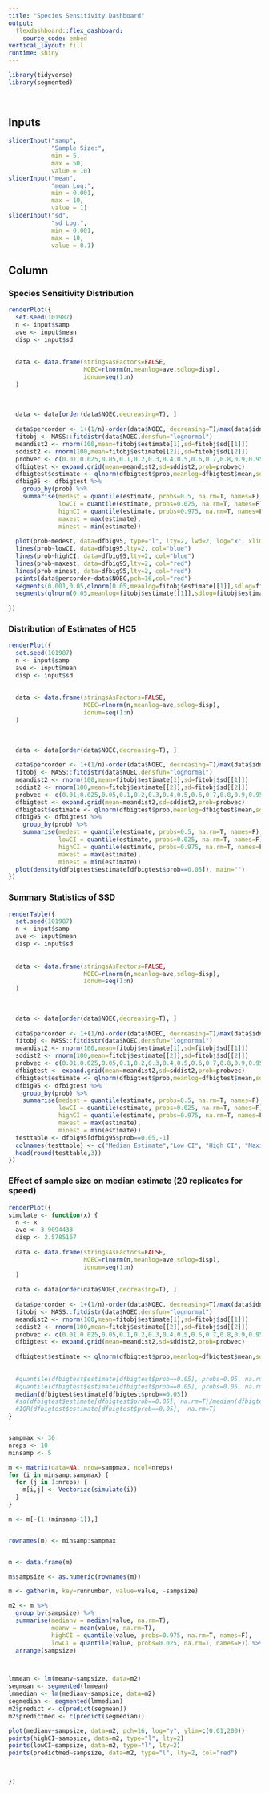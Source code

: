 ```yaml
---
title: "Species Sensitivity Dashboard"
output: 
  flexdashboard::flex_dashboard:
    source_code: embed
vertical_layout: fill
runtime: shiny
---
```


```r

library(tidyverse)
library(segmented)
  
  
```



Inputs {.sidebar}
-----------------------------------------------------------------------
```r

sliderInput("samp",
            "Sample Size:",
            min = 5,
            max = 50,
            value = 10)
sliderInput("mean",
            "mean Log:",
            min = 0.001,
            max = 10,
            value = 1)
sliderInput("sd",
            "sd Log:",
            min = 0.001,
            max = 10,
            value = 0.1)


```


Column {.tabset} 
-------------------------------------
   
### Species Sensitivity Distribution 

```r


renderPlot({
  set.seed(101987)
  n <- input$samp
  ave <- input$mean
  disp <- input$sd
  
  
  data <- data.frame(stringsAsFactors=FALSE,
                     NOEC=rlnorm(n,meanlog=ave,sdlog=disp),
                     idnum=seq(1:n)
  )
  
  
  
  data <- data[order(data$NOEC,decreasing=T), ]
  
  data$percorder <- 1+(1/n)-order(data$NOEC, decreasing=T)/max(data$idnum)
  fitobj <- MASS::fitdistr(data$NOEC,densfun="lognormal")
  meandist2 <- rnorm(100,mean=fitobj$estimate[1],sd=fitobj$sd[[1]])
  sddist2 <- rnorm(100,mean=fitobj$estimate[[2]],sd=fitobj$sd[[2]])
  probvec <- c(0.01,0.025,0.05,0.1,0.2,0.3,0.4,0.5,0.6,0.7,0.8,0.9,0.95,0.975,0.99)
  dfbigtest <- expand.grid(mean=meandist2,sd=sddist2,prob=probvec)
  dfbigtest$estimate <- qlnorm(dfbigtest$prob,meanlog=dfbigtest$mean,sdlog=dfbigtest$sd, lower.tail=T)
  dfbig95 <- dfbigtest %>%
    group_by(prob) %>%
    summarise(medest = quantile(estimate, probs=0.5, na.rm=T, names=F),
              lowCI = quantile(estimate, probs=0.025, na.rm=T, names=F),
              highCI = quantile(estimate, probs=0.975, na.rm=T, names=F), 
              maxest = max(estimate),
              minest = min(estimate))
  
  plot(prob~medest, data=dfbig95, type="l", lty=2, lwd=2, log="x", xlim=c(min(dfbig95$minest),max(dfbig95$maxest)), xlab="NOEC",ylab="Percentile")
  lines(prob~lowCI, data=dfbig95,lty=2, col="blue")
  lines(prob~highCI, data=dfbig95,lty=2, col="blue")
  lines(prob~maxest, data=dfbig95,lty=2, col="red")
  lines(prob~minest, data=dfbig95,lty=2, col="red")
  points(data$percorder~data$NOEC,pch=16,col="red")
  segments(0.001,0.05,qlnorm(0.05,meanlog=fitobj$estimate[[1]],sdlog=fitobj$estimate[[2]],lower.tail=T),0.05)
  segments(qlnorm(0.05,meanlog=fitobj$estimate[[1]],sdlog=fitobj$estimate[[2]],lower.tail=T),0,qlnorm(0.05,meanlog=fitobj$estimate[[1]],sdlog=fitobj$estimate[[2]],lower.tail=T),0.05)
  
})


```   
 
### Distribution of Estimates of HC5
    
```r

renderPlot({
  set.seed(101987)
  n <- input$samp
  ave <- input$mean
  disp <- input$sd
  
  
  data <- data.frame(stringsAsFactors=FALSE,
                     NOEC=rlnorm(n,meanlog=ave,sdlog=disp),
                     idnum=seq(1:n)
  )
  
  
  
  data <- data[order(data$NOEC,decreasing=T), ]
  
  data$percorder <- 1+(1/n)-order(data$NOEC, decreasing=T)/max(data$idnum)
  fitobj <- MASS::fitdistr(data$NOEC,densfun="lognormal")
  meandist2 <- rnorm(100,mean=fitobj$estimate[1],sd=fitobj$sd[[1]])
  sddist2 <- rnorm(100,mean=fitobj$estimate[[2]],sd=fitobj$sd[[2]])
  probvec <- c(0.01,0.025,0.05,0.1,0.2,0.3,0.4,0.5,0.6,0.7,0.8,0.9,0.95,0.975,0.99)
  dfbigtest <- expand.grid(mean=meandist2,sd=sddist2,prob=probvec)
  dfbigtest$estimate <- qlnorm(dfbigtest$prob,meanlog=dfbigtest$mean,sdlog=dfbigtest$sd, lower.tail=T)
  dfbig95 <- dfbigtest %>%
    group_by(prob) %>%
    summarise(medest = quantile(estimate, probs=0.5, na.rm=T, names=F),
              lowCI = quantile(estimate, probs=0.025, na.rm=T, names=F),
              highCI = quantile(estimate, probs=0.975, na.rm=T, names=F), 
              maxest = max(estimate),
              minest = min(estimate))
  plot(density(dfbigtest$estimate[dfbigtest$prob==0.05]), main="")
})

```


### Summary Statistics of SSD

```r


renderTable({
  set.seed(101987)
  n <- input$samp
  ave <- input$mean
  disp <- input$sd
  
  
  data <- data.frame(stringsAsFactors=FALSE,
                     NOEC=rlnorm(n,meanlog=ave,sdlog=disp),
                     idnum=seq(1:n)
  )
  
  
  
  data <- data[order(data$NOEC,decreasing=T), ]
  
  data$percorder <- 1+(1/n)-order(data$NOEC, decreasing=T)/max(data$idnum)
  fitobj <- MASS::fitdistr(data$NOEC,densfun="lognormal")
  meandist2 <- rnorm(100,mean=fitobj$estimate[1],sd=fitobj$sd[[1]])
  sddist2 <- rnorm(100,mean=fitobj$estimate[[2]],sd=fitobj$sd[[2]])
  probvec <- c(0.01,0.025,0.05,0.1,0.2,0.3,0.4,0.5,0.6,0.7,0.8,0.9,0.95,0.975,0.99)
  dfbigtest <- expand.grid(mean=meandist2,sd=sddist2,prob=probvec)
  dfbigtest$estimate <- qlnorm(dfbigtest$prob,meanlog=dfbigtest$mean,sdlog=dfbigtest$sd, lower.tail=T)
  dfbig95 <- dfbigtest %>%
    group_by(prob) %>%
    summarise(medest = quantile(estimate, probs=0.5, na.rm=T, names=F),
              lowCI = quantile(estimate, probs=0.025, na.rm=T, names=F),
              highCI = quantile(estimate, probs=0.975, na.rm=T, names=F), 
              maxest = max(estimate),
              minest = min(estimate))
  testtable <- dfbig95[dfbig95$prob==0.05,-1]
  colnames(testtable) <- c("Median Estimate","Low CI", "High CI", "Maximum Estimate","Minumum Estimate")
  head(round(testtable,3))
})


```


### Effect of sample size on median estimate  (20 replicates for speed)

```r
renderPlot({
simulate <- function(x) {
  n <- x
  ave <- 3.9094433
  disp <- 2.5785167
  
  data <- data.frame(stringsAsFactors=FALSE,
                     NOEC=rlnorm(n,meanlog=ave,sdlog=disp),
                     idnum=seq(1:n)
  )
  
  data <- data[order(data$NOEC,decreasing=T), ]
  
  data$percorder <- 1+(1/n)-order(data$NOEC, decreasing=T)/max(data$idnum)
  fitobj <- MASS::fitdistr(data$NOEC,densfun="lognormal")
  meandist2 <- rnorm(100,mean=fitobj$estimate[1],sd=fitobj$sd[[1]])
  sddist2 <- rnorm(100,mean=fitobj$estimate[[2]],sd=fitobj$sd[[2]])
  probvec <- c(0.01,0.025,0.05,0.1,0.2,0.3,0.4,0.5,0.6,0.7,0.8,0.9,0.95,0.975,0.99)
  dfbigtest <- expand.grid(mean=meandist2,sd=sddist2,prob=probvec)
  
  dfbigtest$estimate <- qlnorm(dfbigtest$prob,meanlog=dfbigtest$mean,sdlog=dfbigtest$sd, lower.tail=T)
  
  
  #quantile(dfbigtest$estimate[dfbigtest$prob==0.05], probs=0.05, na.rm=T, names=F)/median(dfbigtest$estimate[dfbigtest$prob==0.05])
  #quantile(dfbigtest$estimate[dfbigtest$prob==0.05], probs=0.05, na.rm=T, names=F)
  median(dfbigtest$estimate[dfbigtest$prob==0.05])
  #sd(dfbigtest$estimate[dfbigtest$prob==0.05], na.rm=T)/median(dfbigtest$estimate[dfbigtest$prob==0.05],na.rm=T)
  #IQR(dfbigtest$estimate[dfbigtest$prob==0.05],  na.rm=T)
}


sampmax <- 30
nreps <- 10
minsamp <- 5

m <- matrix(data=NA, nrow=sampmax, ncol=nreps)
for (i in minsamp:sampmax) {
  for (j in 1:nreps) {
    m[i,j] <- Vectorize(simulate(i))
  }
}

m <- m[-(1:(minsamp-1)),]


rownames(m) <- minsamp:sampmax


m <- data.frame(m)

m$sampsize <- as.numeric(rownames(m))

m <- gather(m, key=runnumber, value=value, -sampsize)

m2 <- m %>%
  group_by(sampsize) %>%
  summarise(medianv = median(value, na.rm=T),
            meanv = mean(value, na.rm=T),
            highCI = quantile(value, probs=0.975, na.rm=T, names=F),
            lowCI = quantile(value, probs=0.025, na.rm=T, names=F)) %>%
  arrange(sampsize)



lmmean <- lm(meanv~sampsize, data=m2)
segmean <- segmented(lmmean)
lmmedian <- lm(medianv~sampsize, data=m2)
segmedian <- segmented(lmmedian)
m2$predict <- c(predict(segmean))
m2$predictmed <- c(predict(segmedian))

plot(medianv~sampsize, data=m2, pch=16, log="y", ylim=c(0.01,200))
points(highCI~sampsize, data=m2, type="l", lty=2)
points(lowCI~sampsize, data=m2, type="l", lty=2)
points(predictmed~sampsize, data=m2, type="l", lty=2, col="red")



})




```

